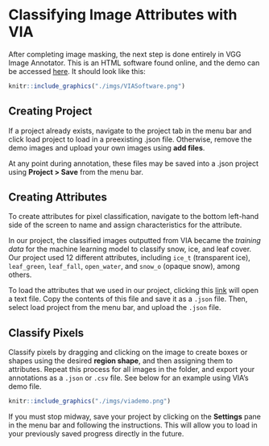 # Classifying Image Attributes with VIA

After completing image masking, the next step is done entirely in VGG Image Annotator.
This is an HTML software found online, and the demo can be accessed [here](https://www.robots.ox.ac.uk/~vgg/software/via/via_demo.html). It should look like this:

```r
knitr::include_graphics("./imgs/VIASoftware.png")
```


## Creating Project

If a project already exists, navigate to the project tab in the menu bar and click
load project to load in a preexisting .json file. Otherwise, remove the demo images
and upload your own images using **add files**. 

At any point during annotation, these files may be saved into a .json project using
**Project > Save** from the menu bar.

## Creating Attributes

To create attributes for pixel classification, navigate to the bottom left-hand side
of the screen to name and assign characteristics for the attribute. 

In our project, the classified images outputted from VIA became the *training data* for the machine learning model to classify snow, ice, and leaf cover. Our project used 12 different attributes,
including `ice_t` (transparent ice), `leaf_green`, `leaf_fall`, `open_water`, and
`snow_o` (opaque snow), among others. 

To load the attributes that we used in our project, clicking this [link](./imgs/hbwater_cameratrap_demo.json) will open a text file. Copy the contents
of this file and save it as a `.json` file. Then, select load project from the menu bar,
and upload the `.json` file.

## Classify Pixels

Classify pixels by dragging and clicking on the image to create boxes or shapes
using the desired **region shape**, and then assigning them to attributes.
Repeat this process for all images in the folder, and export your annotations as a 
`.json` or `.csv` file. See below for an example using VIA's demo file.

```r
knitr::include_graphics("./imgs/viademo.png")
```

If you must stop midway, save your project by clicking on the **Settings** pane
in the menu bar and following the instructions. This will allow you to load in
your previously saved progress directly in the future.


